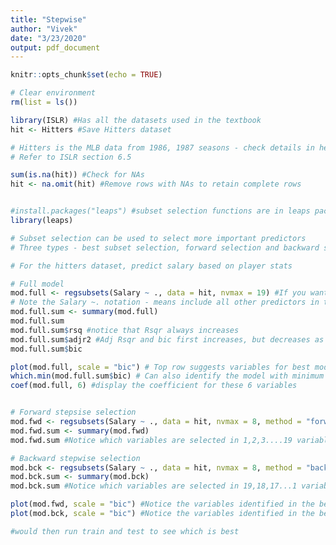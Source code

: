 ```yaml
---
title: "Stepwise"
author: "Vivek"
date: "3/23/2020"
output: pdf_document
---
```


```r
knitr::opts_chunk$set(echo = TRUE)
```

```r
# Clear environment
rm(list = ls())

library(ISLR) #Has all the datasets used in the textbook
hit <- Hitters #Save Hitters dataset 

# Hitters is the MLB data from 1986, 1987 seasons - check details in help section ISLR>>Hitters
# Refer to ISLR section 6.5

sum(is.na(hit)) #Check for NAs
hit <- na.omit(hit) #Remove rows with NAs to retain complete rows


#install.packages("leaps") #subset selection functions are in leaps package
library(leaps)

# Subset selection can be used to select more important predictors
# Three types - best subset selection, forward selection and backward selection

# For the hitters dataset, predict salary based on player stats

# Full model
mod.full <- regsubsets(Salary ~ ., data = hit, nvmax = 19) #If you want smaller number of subsets, change nvmax
# Note the Salary ~. notation - means include all other predictors in the dataframe
mod.full.sum <- summary(mod.full)
mod.full.sum
mod.full.sum$rsq #notice that Rsqr always increases
mod.full.sum$adjr2 #Adj Rsqr and bic first increases, but decreases as you add more and more predictors
mod.full.sum$bic

plot(mod.full, scale = "bic") # Top row suggests variables for best models ranked by bic, note the 6 suggested variables for the model with best bic
which.min(mod.full.sum$bic) # Can also identify the model with minimum bic (or max adj Rsq or any other criteria) directly
coef(mod.full, 6) #display the coefficient for these 6 variables


# Forward stepsise selection
mod.fwd <- regsubsets(Salary ~ ., data = hit, nvmax = 8, method = "forward") #Models with upto 8 predictors
mod.fwd.sum <- summary(mod.fwd) 
mod.fwd.sum #Notice which variables are selected in 1,2,3....19 variable models respectively and in what order

# Backward stepwise selection
mod.bck <- regsubsets(Salary ~ ., data = hit, nvmax = 8, method = "backward")#Models with upto 8 predictors
mod.bck.sum <- summary(mod.bck) 
mod.bck.sum #Notice which variables are selected in 19,18,17...1 variable models respectively and in what order

plot(mod.fwd, scale = "bic") #Notice the variables identified in the best model
plot(mod.bck, scale = "bic") #Notice the variables identified in the best model - are they the same as fwd selection?

#would then run train and test to see which is best 


```

